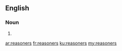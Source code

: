 ==English==

===Noun===
{{head|en|plural}}

# {{plural of|reasoner|lang=en|nocat=1}}

[[ar:reasoners]]
[[fr:reasoners]]
[[ku:reasoners]]
[[my:reasoners]]